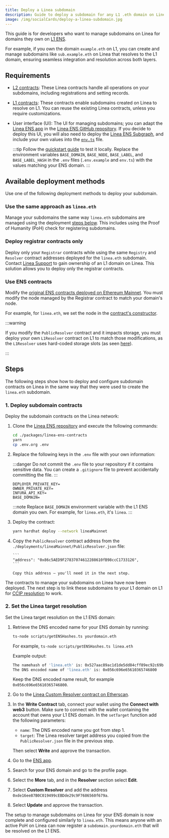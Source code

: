 ```yaml
---
title: Deploy a Linea subdomain
description: Guide to deploy a subdomain for any L1 .eth domain on Linea
image: /img/socialCards/deploy-a-linea-subdomain.jpg
---
```


This guide is for developers who want to manage subdomains on Linea for domains they own on [L1 ENS](https://app.ens.domains/).

For example, if you own the domain `example.eth` on L1, you can create and manage subdomains like `sub.example.eth` on Linea that resolves to the L1 domain, ensuring seamless integration and resolution across both layers.

## Requirements

- [L2 contracts](https://github.com/Consensys/linea-ens/tree/main/packages/linea-ens-contracts): These Linea contracts handle all operations on your subdomains, including registrations and setting records.
- [L1 contracts](https://github.com/Consensys/linea-ens/tree/main/packages/linea-ens-resolver): These contracts enable subdomains created on Linea to resolve on L1. You can reuse the existing Linea contracts, unless you require customizations.
- User interface (UI): The UI for managing subdomains; you can adapt the [Linea ENS app](https://names.linea.build/) in the [Linea ENS GitHub repository](https://github.com/Consensys/linea-ens/tree/main/packages/linea-ens-app). If you decide to deploy this UI, you will also need to deploy the [Linea ENS Subgraph](https://github.com/Consensys/linea-ens/tree/main/packages/linea-ens-subgraph), and include your own values into the [`env.ts`](https://github.com/Consensys/linea-ens/blob/main/packages/linea-ens-subgraph/src/env.ts) file.

  :::tip Follow the [quickstart guide](https://github.com/Consensys/linea-ens/tree/main/packages/linea-ens-app#quick-start-on-localhost) to test it locally. Replace the environment variables `BASE_DOMAIN`, `BASE_NODE`, `BASE_LABEL`, and `BASE_LABEL_HASH` in the `.env` files (`.env.example` and `env.ts`) with the values matching your ENS domain. :::

## Available deployment methods

Use one of the following deployment methods to deploy your subdomain.

### Use the same approach as `linea.eth`

Manage your subdomains the same way `linea.eth` subdomains are managed using the deployment [steps below](#steps). This includes using the Proof of Humanity (PoH) check for registering subdomains.

### Deploy registrar contracts only

Deploy only your `Registrar` contracts while using the same `Registry` and `Resolver` contract addresses deployed for the `linea.eth` subdomain. Contact [Linea Support](https://support.linea.build/) to gain ownership of an L1 domain on Linea. This solution allows you to deploy only the registrar contracts.

### Use ENS contracts

Modify the [original ENS contracts deployed on Ethereum Mainnet](https://github.com/ensdomains/ens-contracts). You must modify the node managed by the Registrar contract to match your domain's node.

For example, for `linea.eth`, we set the node in the [contract's constructor](https://github.com/Consensys/linea-ens/blob/49c1bd707467daa3a77d06592e2523d74825bdfb/packages/linea-ens-contracts/contracts/ethregistrar/ETHRegistrarController.sol#L162).

:::warning

If you modify the `PublicResolver` contract and it impacts storage, you must deploy your own `L1Resolver` contract on L1 to match those modifications, as the `L1Resolver` uses hard-coded storage slots (as seen [here](https://github.com/Consensys/linea-ens/blob/1b896c9f6f77c6258926957af370bb3d692f540a/packages/linea-ens-resolver/contracts/L1Resolver.sol#L36)).

:::

## Steps

The following steps show how to deploy and configure subdomain contracts on Linea in the same way that they were used to create the `linea.eth` subdomain.

### 1. Deploy subdomain contracts

Deploy the subdomain contracts on the Linea network:

1.  Clone the [Linea ENS repository](https://github.com/Consensys/linea-ens) and execute the following commands:

    ```bash
    cd ./packages/linea-ens-contracts
    yarn
    cp .env.org .env
    ```

1.  Replace the following keys in the `.env` file with your own information:

    :::danger Do not commit the `.env` file to your repository if it contains sensitive data. You can create a `.gitignore` file to prevent accidentally committing the file. :::

    ```
    DEPLOYER_PRIVATE_KEY=
    OWNER_PRIVATE_KEY=
    INFURA_API_KEY=
    BASE_DOMAIN=
    ```

    :::note Replace `BASE_DOMAIN` environment variable with the L1 ENS domain you own. For example, for `linea.eth`, it's `linea`. :::

1.  Deploy the contract:

    ```bash
    yarn hardhat deploy --network lineaMainnet
    ```

1.  Copy the `PublicResolver` contract address from the `./deployments/lineaMainnet/PublicResolver.json` file:

        ```
        "address": "0x86c5AED9F27837074612288610fB98ccC1733126",
        ```

        Copy this address — you'll need it in the next step.

The contracts to manage your subdomains on Linea have now been deployed. The next step is to link these subdomains to your L1 domain on L1 for [CCIP resolution](../tooling/cross-chain/ccip-read-gateway.mdx) to work.

### 2. Set the Linea target resolution

Set the Linea target resolution on the L1 ENS domain:

1. Retrieve the DNS encoded name for your ENS domain by running:

   ```bash
   ts-node scripts/getENSHashes.ts yourdomain.eth
   ```

   For example, `ts-node scripts/getENSHashes.ts linea.eth`

   Example output:

   ```bash
   The namehash of 'linea.eth' is: 0x527aac89ac1d1de5dd84cff89ec92c69b028ce9ce3fa3d654882474ab4402ec3
   The DNS encoded name of 'linea.eth' is: 0x056c696e65610365746800
   ```

   Keep the DNS encoded name result, for example `0x056c696e65610365746800`.

1. Go to the [Linea Custom Resolver contract on Etherscan](https://etherscan.io/address/0xde16ee87B0C019499cEBDde29c9F7686560f679a#writeContract).

1. In the **Write Contract** tab, connect your wallet using the **Connect with web3** button. Make sure to connect with the wallet containing the account that owns your L1 ENS domain. In the `setTarget` function add the following parameters:

   - `name`: The DNS encoded name you got from step 1.
   - `target`: The Linea resolver target address you copied from the `PublicResolver.json` file in the previous step.

   Then select **Write** and approve the transaction.

1. Go to the [ENS app](https://app.ens.domains/).

1. Search for your ENS domain and go to the profile page.

1. Select the **More** tab, and in the **Resolver** section select **Edit**.

1. Select **Custom Resolver** and add the address `0xde16ee87B0C019499cEBDde29c9F7686560f679a`.

1. Select **Update** and approve the transaction.

The setup to manage subdomains on Linea for your ENS domain is now complete and configured similarly to `linea.eth`. This means anyone with an active PoH on Linea can now register a `subdomain.yourdomain.eth` that will be resolved on the L1 ENS.
